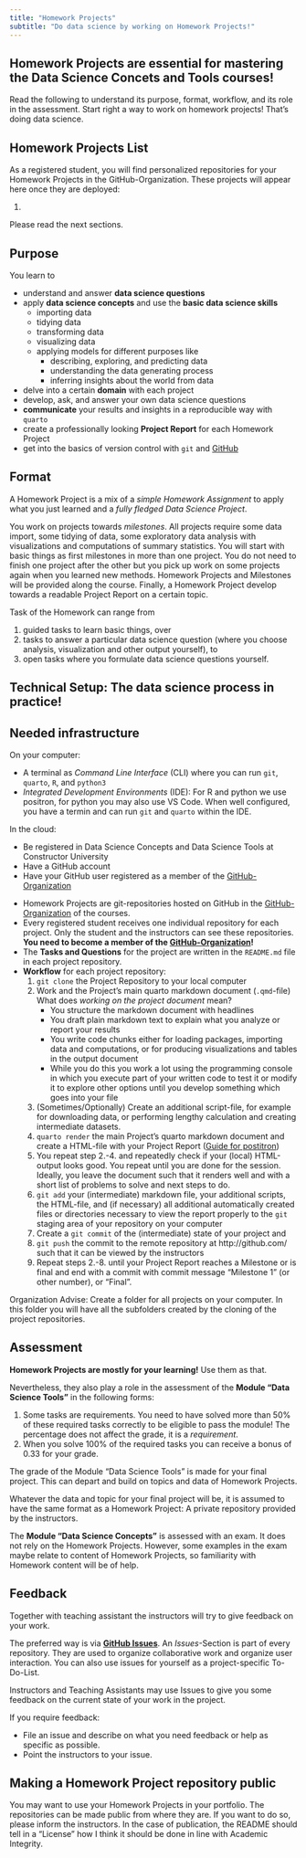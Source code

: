 ```yaml
---
title: "Homework Projects"
subtitle: "Do data science by working on Homework Projects!"
---
```


::: {.callout-important appearance="simple"}

## Homework Projects are essential for mastering the Data Science Concets and Tools courses! 

Read the following to understand its purpose, format, workflow, and its role in the assessment. Start right a way to work on homework projects! That's doing data science. 

:::

## Homework Projects List

As a registered student, you will find personalized repositories for your Homework Projects in the GitHub-Organization. 
These projects will appear here once they are deployed:

1. 

Please read the next sections. 


## Purpose 

You learn to

- understand and answer **data science questions**
- apply **data science concepts** and use the **basic data science skills**
  - importing data
  - tidying data
  - transforming data
  - visualizing data
  - applying models for different purposes like 
    - describing, exploring, and predicting data
    - understanding the data generating process
    - inferring insights about the world from data
- delve into a certain **domain** with each project
- develop, ask, and answer your own data science questions 
- **communicate** your results and insights in a reproducible way with `quarto`
- create a professionally looking **Project Report** for each Homework Project
- get into the basics of version control with `git` and [GitHub](http://github.com)


## Format

A Homework Project is a mix of a *simple Homework Assignment* to apply what you just learned and a *fully fledged Data Science Project*. 

You work on projects towards *milestones*. All projects require some data import, some tidying of data, some exploratory data analysis with visualizations and computations of summary statistics. You will start with basic things as first milestones in more than one project. You do not need to finish one project after the other but you pick up work on some projects again when you learned new methods. Homework Projects and Milestones will be provided along the course. Finally, a Homework Project develop towards a readable Project Report on a certain topic. 

Task of the Homework can range from

1. guided tasks to learn basic things, over 
2. tasks to answer a particular data science question (where you choose analysis, visualization and other output yourself), to
3. open tasks where you formulate data science questions yourself. 


## Technical Setup: The data science process in practice!

:::{.callout-important collapse=true appearance='simple' icon=true}
## Needed infrastructure

On your computer: 

- A terminal as *Command Line Interface* (CLI) where you can run `git`, `quarto`, `R`, and `python3`
- *Integrated Development Environments* (IDE): For R and python we use positron, for python you may also use VS Code. When well configured, you have a termin and can run `git` and `quarto` within the IDE. 

In the cloud: 

- Be registered in Data Science Concepts and Data Science Tools at Constructor University
- Have a GitHub account
- Have your GitHub user registered as a member of the [GitHub-Organization]({{< var org.link >}})
:::

- Homework Projects are git-repositories hosted on GitHub in the [GitHub-Organization]({{< var org.link >}}) of the courses.  
- Every registered student receives one individual repository for each project. Only the student and the instructors can see these repositories. **You need to become a member of the [GitHub-Organization]({{< var org.link >}})!**
- The **Tasks and Questions** for the project are written in the `README.md` file in each project repository. 
- **Workflow** for each project repository: 
  1. `git clone` the Project Repository to your local computer
  2. Work and the Project's main quarto markdown document (`.qmd`-file)  
     What does *working on the project document* mean?
     - You structure the markdown document with headlines
     - You draft plain markdown text to explain what you analyze or report your results
     - You write code chunks either for loading packages, importing data and computations, or for producing visualizations and tables in the output document
     - While you do this you work a lot using the programming console in which you execute part of your written code to test it or modify it to explore other options until you develop something which goes into your file 
  3. (Sometimes/Optionally) Create an additional script-file, for example for downloading data, or performing lengthy calculation and creating intermediate datasets. 
  4. `quarto render` the main Project's quarto markdown document and create a HTML-file with your Project Report ([Guide for postitron](https://quarto.org/docs/get-started/hello/positron.html))
  5. You repeat step 2.-4. and repeatedly check if your (local) HTML-output looks good. You repeat until you are done for the session. Ideally, you leave the document such that it renders well and with a short list of problems to solve and next steps to do.  
  6. `git add` your (intermediate) markdown file, your additional scripts, the HTML-file, and (if necessary) all additional automatically created files or directories necessary to view the report properly to the `git` staging area of your repository on your computer
  7. Create a `git commit` of the (intermediate) state of your project and 
  8. `git push` the commit to the remote repository at http://github.com/ such that it can be viewed by the instructors
  9. Repeat steps 2.-8. until your Project Report reaches a Milestone or is final and end with a commit with commit message "Milestone 1" (or other number), or "Final".
  
Organization Advise: Create a folder for all projects on your computer. In this folder you will have all the subfolders created by the cloning of the project repositories. 


## Assessment

**Homework Projects are mostly for your learning!** Use them as that. 

Nevertheless, they also play a role in the assessment of the **Module "Data Science Tools"** in the following forms:

1. Some tasks are requirements. You need to have solved more than 50% of these required tasks correctly to be eligible to pass the module! The percentage does not affect the grade, it is a *requirement*. 
2. When you solve 100% of the required tasks you can receive a bonus of 0.33 for your grade.

The grade of the Module "Data Science Tools" is made for your final project. This can depart and build on topics and data of Homework Projects.  

Whatever the data and topic for your final project will be, it is assumed to have the same format as a Homework Project: A private repository provided by the instructors.  

The **Module "Data Science Concepts"** is assessed with an exam. It does not rely on the Homework Projects. However, some examples in the exam maybe relate to content of Homework Projects, so familiarity with Homework content will be of help. 


## Feedback

Together with teaching assistant the instructors will try to give feedback on your work. 

The preferred way is via **[GitHub Issues](https://docs.github.com/en/issues/tracking-your-work-with-issues/about-issues)**. 
An *Issues*-Section is part of every repository. They are used to organize collaborative work and organize user interaction. You can also use issues for yourself as a project-specific To-Do-List. 

Instructors and Teaching Assistants may use Issues to give you some feedback on the current state of your work in the project. 

If you require feedback: 

- File an issue and describe on what you need feedback or help as specific as possible. 
- Point the instructors to your issue. 


## Making a Homework Project repository public

You may want to use your Homework Projects in your portfolio. The repositories can be made public from where they are. If you want to do so, please inform the instructors. In the case of publication, the README should tell in a "License" how I think it should be done in line with Academic Integrity. 